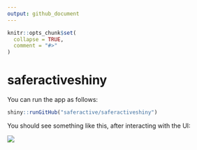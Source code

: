 ```yaml
---
output: github_document
---
```


<!-- README.md is generated from README.Rmd. Please edit that file -->

```r
knitr::opts_chunk$set(
  collapse = TRUE,
  comment = "#>"
)
```

# saferactiveshiny

<!-- badges: start -->
<!-- badges: end -->

You can run the app as follows:

```r
shiny::runGitHub("saferactive/saferactiveshiny")
```

You should see something like this, after interacting with the UI:

![](https://user-images.githubusercontent.com/1825120/78553929-09542a80-7802-11ea-9c9b-2268e94d7245.png)
